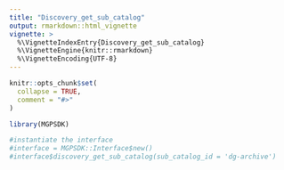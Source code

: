 ```yaml
---
title: "Discovery_get_sub_catalog"
output: rmarkdown::html_vignette
vignette: >
  %\VignetteIndexEntry{Discovery_get_sub_catalog}
  %\VignetteEngine{knitr::rmarkdown}
  %\VignetteEncoding{UTF-8}
---
```


```r
knitr::opts_chunk$set(
  collapse = TRUE,
  comment = "#>"
)
```

```r
library(MGPSDK)
```
```r
#instantiate the interface
#interface = MGPSDK::Interface$new()
#interface$discovery_get_sub_catalog(sub_catalog_id = 'dg-archive')
```


